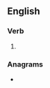 ==English==

===Verb===
{{head|en|verb form}}

# {{en-past of|recuse}}

===Anagrams===
* {{anagrams|en|cerused|reduces|rescued|secured|seducer}}